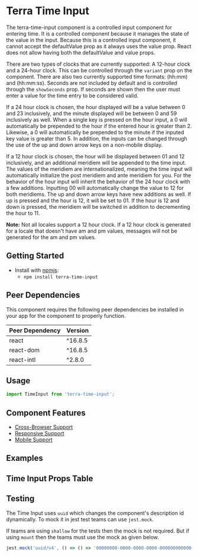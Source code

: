 


<Badge />

# Terra Time Input

The terra-time-input component is a controlled input component for entering time. It is a controlled component because it manages the state of the value in the input. Because this is a controlled input component, it cannot accept the defaultValue prop as it always uses the value prop. React does not allow having both the defaultValue and value props.

There are two types of clocks that are currently supported: A 12-hour clock and a 24-hour clock. This can be controlled through the `variant` prop on the component. There are also two currently supported time formats: (hh:mm) and (hh:mm:ss). Seconds are not included by default and is controlled through the `showSeconds` prop. If seconds are shown then the user must enter a value for the time entry to be considered valid.

If a 24 hour clock is chosen, the hour displayed will be a value between 0 and 23 inclusively, and the minute displayed will be between 0 and 59 inclusively as well. When a single key is pressed on the hour input, a 0 will automatically be prepended to the hour if the entered hour is greater than 2. Likewise, a 0 will automatically be prepended to the minute if the inputed key value is greater than 5. In addition, the inputs can be changed through the use of the up and down arrow keys on a non-mobile display.

If a 12 hour clock is chosen, the hour will be displayed between 01 and 12 inclusively, and an additional meridiem will be appended to the time input. The values of the meridiem are internationalized, meaning the time input will automatically initialize the post meridiem and ante meridiem for you. For the behavior of the hour input will inherit the behavior of the 24 hour clock with a few additions. Inputting 00 will automatically change the value to 12 for both meridiems. The up and down arrow keys have new additions as well. If up is pressed and the hour is 12, it will be set to 01. If the hour is 12 and down is pressed, the meridiem will be switched in addition to decrementing the hour to 11.

**Note:** Not all locales support a 12 hour clock. If a 12 hour clock is generated for a locale that doesn't have am and pm values, messages will not be generated for the am and pm values.

## Getting Started

- Install with [npmjs](https://www.npmjs.com):
  - `npm install terra-time-input`

<!-- AUTO-GENERATED-CONTENT:START Peer Dependencies -->
## Peer Dependencies

This component requires the following peer dependencies be installed in your app for the component to properly function.

| Peer Dependency | Version |
|-|-|
| react | ^16.8.5 |
| react-dom | ^16.8.5 |
| react-intl | ^2.8.0 |

<!-- AUTO-GENERATED-CONTENT:END -->

## Usage

```jsx
import TimeInput from 'terra-time-input';
```

## Component Features
* [Cross-Browser Support](https://engineering.cerner.com/terra-ui/about/terra-ui/component-standards#cross-browser-support)
* [Responsive Support](https://engineering.cerner.com/terra-ui/about/terra-ui/component-standards#responsive-support)
* [Mobile Support](https://engineering.cerner.com/terra-ui/about/terra-ui/component-standards#mobile-support)

## Examples 
<TimeInputNoDefaultTime title='Without Default Time' />
<TimeInputDefaultTime title='With Default Time' />
<TimeInputNoDefaultTwelveHour title='Without Default Time - 12 Hour' />
<TimeInputDefaultTwelveHour title='With Default Time - 12 Hour' />
<TimeInputSeconds title='Seconds Displayed Without Default Time' />
<TimeInputSecondsWithDefault title='Seconds Displayed With Default Time' />
<TimeInputSecondsTwelveHour  title='Seconds Displayed Without Default Time - 12 Hour' />
<TimeInputSecondsInvalid title='Invalid Time'/>
<TimeInputSecondsIncomplete title='Incomplete Time' description= 'Applies theme-specific styling for incomplete. 
Note: Only use incomplete if given specific guidance, reserved for specific applications when no value has been provided. 
Not for general use.' />

## Time Input Props Table 
<TimeInputPropsTable />

## Testing

The Time Input uses `uuid` which changes the component's description id dynamically. To mock it in jest test teams can use `jest.mock`.

If teams are using `shallow` for the tests then the mock is not required. But if using `mount` then the teams must use the mock as given below.

```js
jest.mock('uuid/v4', () => () => '00000000-0000-0000-0000-000000000000');
```

